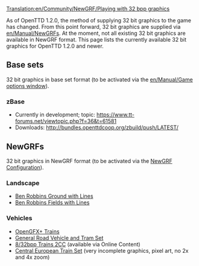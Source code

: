 [[Translation:en/Community/NewGRF/Playing with 32 bpp graphics]]
{{en/Feature|1.2}}

As of OpenTTD 1.2.0, the method of supplying 32 bit graphics to the game has changed. From this point forward, 32 bit graphics are supplied via [[en/Manual/NewGRF]]s. At the moment, not all existing 32 bit graphics are available in NewGRF format. This page lists the currently available 32 bit graphics for OpenTTD 1.2.0 and newer.

== Base sets ==
32 bit graphics in base set format (to be activated via the [[en/Manual/Game options window]]).

=== zBase ===
* Currently in development; topic: https://www.tt-forums.net/viewtopic.php?f=36&t=61581
* Downloads: http://bundles.openttdcoop.org/zbuild/push/LATEST/

== NewGRFs ==
32 bit graphics in NewGRF format (to be activated via the [[en/Manual/NewGRF|NewGRF Configuration]]).

===Landscape===
* [http://dev.openttdcoop.org/attachments/download/3067/br_ground_lines.grf Ben Robbins Ground with Lines]
* [http://dev.openttdcoop.org/attachments/download/3073/br_ground_fields_lines.grf Ben Robbins Fields with Lines]

===Vehicles===
* [http://bundles.openttdcoop.org/ogfx-trains/nightlies/LATEST/ OpenGFX+ Trains]
* [https://www.tt-forums.net/viewtopic.php?p=1037341#p1037341 General Road Vehicle and Tram Set]
* [http://www.tt-forums.net/viewtopic.php?f=67&t=59332 8/32bpp Trains 2CC] (available via Online Content)
* [http://dev.openttdcoop.org/projects/cets Central European Train Set] (very incomplete graphics, pixel art, no 2x and 4x zoom)